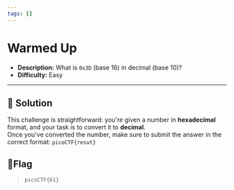 ---
tags: []
---
# Warmed Up

- **Description:** What is `0x3D` (base 16) in decimal (base 10)?
- **Difficulty:** Easy

---

## 🔎 Solution
This challenge is straightforward: you're given a number in **hexadecimal** format, and your task is to convert it to **decimal**.  
Once you've converted the number, make sure to submit the answer in the correct format: `picoCTF{resut}`

## 🚩Flag
> `picoCTF{61}`
